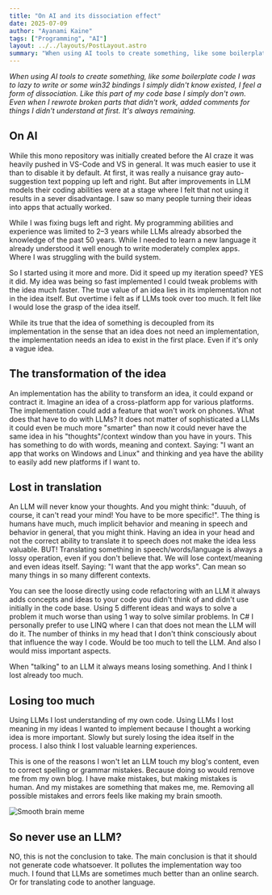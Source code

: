 ```yaml
---
title: "On AI and its dissociation effect"
date: 2025-07-09
author: "Ayanami Kaine"
tags: ["Programming", "AI"]
layout: ../../layouts/PostLayout.astro
summary: "When using AI tools to create something, like some boilerplate code I was to lazy to write or some win32 bindings I simply didnt know existed, I feel a form of dissociation. Like this part of my code base I simply dont own. Even when I rewrote broken parts that didnt work, added comments for things I didnt understand at first. It aways Remains"
---
```


*When using AI tools to create something, like some boilerplate code I was to lazy to write or some win32 bindings I simply didn't know existed, I feel a form of dissociation. Like this part of my code base I simply don't own. Even when I rewrote broken parts that didn't work, added comments for things I didn't understand at first. It's always remaining.*

## On AI

While this mono repository was initially created before the AI craze it was heavily pushed in VS-Code and VS in general. It was much easier to use it than to disable it by default. At first, it was really a nuisance gray auto-suggestion text popping up left and right. But after improvements in LLM models their coding abilities were at a stage where I felt that not using it results in a sever disadvantage. I saw so many people turning their ideas into apps that actually worked.

While I was fixing bugs left and right. My programming abilities and experience was limited to 2–3 years while LLMs already absorbed the knowledge of the past 50 years. While I needed to learn a new language it already understood it well enough to write moderately complex apps. Where I was struggling with the build system.

So I started using it more and more. Did it speed up my iteration speed? YES it did. My idea was being so fast implemented I could tweak problems with the idea much faster. The true value of an idea lies in its implementation not in the idea itself. But overtime i felt as if LLMs took over too much. It felt like I would lose the grasp of the idea itself.

While its true that the idea of something is decoupled from its implementation in the sense that an idea does not need an implementation, the implementation needs an idea to exist in the first place. Even if it's only a vague idea.

## The transformation of the idea

An implementation has the ability to transform an idea, it could expand or contract it. Imagine an idea of a cross-platform app for various platforms. The implementation could add a feature that won't work on phones. What does that have to do with LLMs? It does not matter of sophisticated a LLMs it could even be much more "smarter" than now it could never have the same idea in his "thoughts"/context window than you have in yours. This has something to do with words, meaning and context. Saying: "I want an app that works on Windows and Linux" and thinking and yea have the ability to easily add new platforms if I want to.

## Lost in translation

An LLM will never know your thoughts. And you might think: "duuuh, of course, it can't read your mind! You have to be more specific!". The thing is humans have much, much implicit behavior and meaning in speech and behavior in general, that you might think. Having an idea in your head and not the correct ability to translate it to speech does not make the idea less valuable. BUT! Translating something in speech/words/language is always a lossy operation, even if you don't believe that. We will lose context/meaning and even ideas itself. Saying: "I want that the app works". Can mean so many things in so many different contexts.

You can see the loose directly using code refactoring with an LLM it always adds concepts and ideas to your code you didn't think of and didn't use initially in the code base. Using 5 different ideas and ways to solve a problem it much worse than using 1 way to solve similar problems. In C# I personally prefer to use LINQ where I can that does not mean the LLM will do it. The number of thinks in my head that I don't think consciously about that influence the way I code. Would be too much to tell the LLM. And also I would miss important aspects.

When "talking" to an LLM it always means losing something. And I think I lost already too much.

## Losing too much

Using LLMs I lost understanding of my own code. Using LLMs I lost meaning in my ideas I wanted to implement because I thought a working idea is more important. Slowly but surely losing the idea itself in the process.
I also think I lost valuable learning experiences.

This is one of the reasons I won't let an LLM touch my blog's content, even to correct spelling or grammar mistakes. Because doing so would remove me from my own blog. I have make mistakes, but making mistakes is human. And my mistakes are something that makes me, me. Removing all possible mistakes and errors feels like making my brain smooth.

![Smooth brain meme](/smoth_brain.webp)


## So never use an LLM?

NO, this is not the conclusion to take. The main conclusion is that it should not generate code whatsoever. It pollutes the implementation way too much. I found that LLMs are sometimes much better than an online search. Or for translating code to another language.

